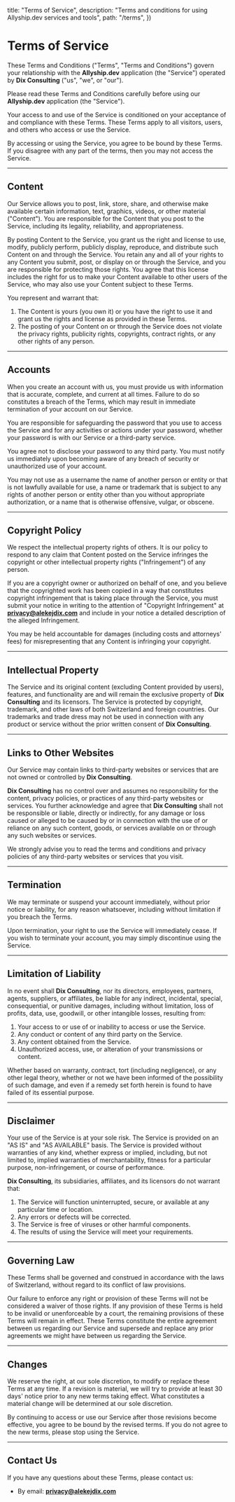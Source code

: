 
  title: "Terms of Service",
  description: "Terms and conditions for using Allyship.dev services and tools",
  path: "/terms",
})

# Terms of Service

These Terms and Conditions ("Terms", "Terms and Conditions") govern your relationship with the **Allyship.dev** application (the "Service") operated by **Dix Consulting** ("us", "we", or "our").

Please read these Terms and Conditions carefully before using our **Allyship.dev** application (the "Service").

Your access to and use of the Service is conditioned on your acceptance of and compliance with these Terms. These Terms apply to all visitors, users, and others who access or use the Service.

By accessing or using the Service, you agree to be bound by these Terms. If you disagree with any part of the terms, then you may not access the Service.

---

## Content
Our Service allows you to post, link, store, share, and otherwise make available certain information, text, graphics, videos, or other material ("Content"). You are responsible for the Content that you post to the Service, including its legality, reliability, and appropriateness.

By posting Content to the Service, you grant us the right and license to use, modify, publicly perform, publicly display, reproduce, and distribute such Content on and through the Service. You retain any and all of your rights to any Content you submit, post, or display on or through the Service, and you are responsible for protecting those rights. You agree that this license includes the right for us to make your Content available to other users of the Service, who may also use your Content subject to these Terms.

You represent and warrant that:
1. The Content is yours (you own it) or you have the right to use it and grant us the rights and license as provided in these Terms.
2. The posting of your Content on or through the Service does not violate the privacy rights, publicity rights, copyrights, contract rights, or any other rights of any person.

---

## Accounts
When you create an account with us, you must provide us with information that is accurate, complete, and current at all times. Failure to do so constitutes a breach of the Terms, which may result in immediate termination of your account on our Service.

You are responsible for safeguarding the password that you use to access the Service and for any activities or actions under your password, whether your password is with our Service or a third-party service.

You agree not to disclose your password to any third party. You must notify us immediately upon becoming aware of any breach of security or unauthorized use of your account.

You may not use as a username the name of another person or entity or that is not lawfully available for use, a name or trademark that is subject to any rights of another person or entity other than you without appropriate authorization, or a name that is otherwise offensive, vulgar, or obscene.

---

## Copyright Policy
We respect the intellectual property rights of others. It is our policy to respond to any claim that Content posted on the Service infringes the copyright or other intellectual property rights ("Infringement") of any person.

If you are a copyright owner or authorized on behalf of one, and you believe that the copyrighted work has been copied in a way that constitutes copyright infringement that is taking place through the Service, you must submit your notice in writing to the attention of "Copyright Infringement" at **privacy@alekejdix.com** and include in your notice a detailed description of the alleged Infringement.

You may be held accountable for damages (including costs and attorneys' fees) for misrepresenting that any Content is infringing your copyright.

---

## Intellectual Property
The Service and its original content (excluding Content provided by users), features, and functionality are and will remain the exclusive property of **Dix Consulting** and its licensors. The Service is protected by copyright, trademark, and other laws of both Switzerland and foreign countries. Our trademarks and trade dress may not be used in connection with any product or service without the prior written consent of **Dix Consulting**.

---

## Links to Other Websites
Our Service may contain links to third-party websites or services that are not owned or controlled by **Dix Consulting**.

**Dix Consulting** has no control over and assumes no responsibility for the content, privacy policies, or practices of any third-party websites or services. You further acknowledge and agree that **Dix Consulting** shall not be responsible or liable, directly or indirectly, for any damage or loss caused or alleged to be caused by or in connection with the use of or reliance on any such content, goods, or services available on or through any such websites or services.

We strongly advise you to read the terms and conditions and privacy policies of any third-party websites or services that you visit.

---

## Termination
We may terminate or suspend your account immediately, without prior notice or liability, for any reason whatsoever, including without limitation if you breach the Terms.

Upon termination, your right to use the Service will immediately cease. If you wish to terminate your account, you may simply discontinue using the Service.

---

## Limitation of Liability
In no event shall **Dix Consulting**, nor its directors, employees, partners, agents, suppliers, or affiliates, be liable for any indirect, incidental, special, consequential, or punitive damages, including without limitation, loss of profits, data, use, goodwill, or other intangible losses, resulting from:
1. Your access to or use of or inability to access or use the Service.
2. Any conduct or content of any third party on the Service.
3. Any content obtained from the Service.
4. Unauthorized access, use, or alteration of your transmissions or content.

Whether based on warranty, contract, tort (including negligence), or any other legal theory, whether or not we have been informed of the possibility of such damage, and even if a remedy set forth herein is found to have failed of its essential purpose.

---

## Disclaimer
Your use of the Service is at your sole risk. The Service is provided on an "AS IS" and "AS AVAILABLE" basis. The Service is provided without warranties of any kind, whether express or implied, including, but not limited to, implied warranties of merchantability, fitness for a particular purpose, non-infringement, or course of performance.

**Dix Consulting**, its subsidiaries, affiliates, and its licensors do not warrant that:
1. The Service will function uninterrupted, secure, or available at any particular time or location.
2. Any errors or defects will be corrected.
3. The Service is free of viruses or other harmful components.
4. The results of using the Service will meet your requirements.

---

## Governing Law
These Terms shall be governed and construed in accordance with the laws of Switzerland, without regard to its conflict of law provisions.

Our failure to enforce any right or provision of these Terms will not be considered a waiver of those rights. If any provision of these Terms is held to be invalid or unenforceable by a court, the remaining provisions of these Terms will remain in effect. These Terms constitute the entire agreement between us regarding our Service and supersede and replace any prior agreements we might have between us regarding the Service.

---

## Changes
We reserve the right, at our sole discretion, to modify or replace these Terms at any time. If a revision is material, we will try to provide at least 30 days' notice prior to any new terms taking effect. What constitutes a material change will be determined at our sole discretion.

By continuing to access or use our Service after those revisions become effective, you agree to be bound by the revised terms. If you do not agree to the new terms, please stop using the Service.

---

## Contact Us
If you have any questions about these Terms, please contact us:
- By email: **privacy@alekejdix.com**
